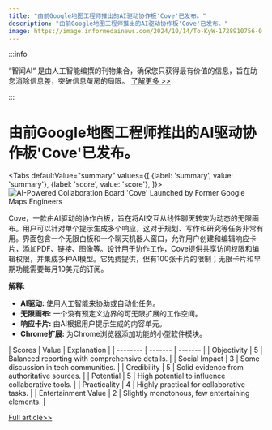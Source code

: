 ```yaml
---
title: "由前Google地图工程师推出的AI驱动协作板'Cove'已发布。"
description: "由前Google地图工程师推出的AI驱动协作板'Cove'已发布。"
image: https://image.informedainews.com/2024/10/14/To-KyW-1728910756-0.jpg
---
```



:::info

“智闻AI“ 是由人工智能编撰的刊物集合，确保您只获得最有价值的信息，旨在助您消除信息差，突破信息茧房的局限。  [了解更多 >>](/)

:::

# 由前Google地图工程师推出的AI驱动协作板'Cove'已发布。


<Tabs
	defaultValue="summary"
	values={[
	{label: 'summary', value: 'summary'},
	{label: 'score', value: 'score'},
]}>
<TabItem value="summary">
<img
  src="https://image.informedainews.com/2024/10/14/To-KyW-1728910756-0.jpg"
  alt="AI-Powered Collaboration Board 'Cove' Launched by Former Google Maps Engineers"
/>



Cove，一款由AI驱动的协作白板，旨在将AI交互从线性聊天转变为动态的无限画布。用户可以针对单个提示生成多个响应，这对于规划、写作和研究等任务非常有用。界面包含一个无限白板和一个聊天机器人窗口，允许用户创建和编辑响应卡片，添加PDF、链接、图像等。设计用于协作工作，Cove提供共享访问权限和编辑权限，并集成多种AI模型。它免费提供，但有100张卡片的限制；无限卡片和早期功能需要每月10美元的订阅。

**解释:**
- **AI驱动:** 使用人工智能来协助或自动化任务。
- **无限画布:** 一个没有预定义边界的可无限扩展的工作空间。
- **响应卡片:** 由AI根据用户提示生成的内容单元。
- **Chrome扩展:** 为Chrome浏览器添加功能的小型软件模块。
</TabItem>
<TabItem value="score">
	| Scores     | Value   | Explanation |
	| -------- | ------- | ------- |
	| Objectivity  | 5    | Balanced reporting with comprehensive details.    |
	| Social Impact | 3     | Some discussion in tech communities.    |
	| Credibility    | 5    | Solid evidence from authoritative sources.    |
	| Potential    | 5    | High potential to influence collaborative tools.    |
	| Practicality    | 4    | Highly practical for collaborative tasks.    |
	| Entertainment Value    | 2    | Slightly monotonous, few entertaining elements.    |
</TabItem>
</Tabs>

[Full article>>](https://techcrunch.com/2024/10/08/former-google-maps-engineers-get-sequioa-backing-to-build-out-an-ai-powered-collboration-board/)
